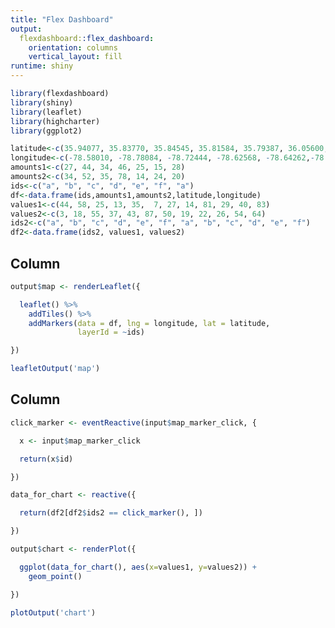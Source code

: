 ```yaml
---
title: "Flex Dashboard"
output: 
  flexdashboard::flex_dashboard:
    orientation: columns
    vertical_layout: fill
runtime: shiny
---
```


```r
library(flexdashboard)
library(shiny)
library(leaflet)
library(highcharter)
library(ggplot2)

latitude<-c(35.94077, 35.83770, 35.84545, 35.81584, 35.79387, 36.05600, 35.94077)
longitude<-c(-78.58010, -78.78084, -78.72444, -78.62568, -78.64262,-78.67600, -78.58010)
amounts1<-c(27, 44, 34, 46, 25, 15, 28)
amounts2<-c(34, 52, 35, 78, 14, 24, 20)
ids<-c("a", "b", "c", "d", "e", "f", "a")
df<-data.frame(ids,amounts1,amounts2,latitude,longitude)
values1<-c(44, 58, 25, 13, 35,  7, 27, 14, 81, 29, 40, 83)
values2<-c(3, 18, 55, 37, 43, 87, 50, 19, 22, 26, 54, 64)
ids2<-c("a", "b", "c", "d", "e", "f", "a", "b", "c", "d", "e", "f")
df2<-data.frame(ids2, values1, values2)
```

Column {data-width=650}
-----------------------------------------------------------------------

```r
output$map <- renderLeaflet({

  leaflet() %>%
    addTiles() %>%
    addMarkers(data = df, lng = longitude, lat = latitude, 
               layerId = ~ids)

})

leafletOutput('map')  

```

Column {data-width=350}
-----------------------------------------------------------------------

```r

click_marker <- eventReactive(input$map_marker_click, {

  x <- input$map_marker_click

  return(x$id)

})

data_for_chart <- reactive({

  return(df2[df2$ids2 == click_marker(), ])

})

output$chart <- renderPlot({

  ggplot(data_for_chart(), aes(x=values1, y=values2)) + 
    geom_point()

})

plotOutput('chart')

```